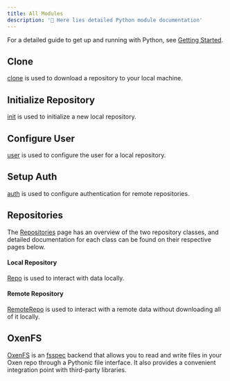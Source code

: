 ```yaml
---
title: All Modules
description: '🐍 Here lies detailed Python module documentation'
---
```


For a detailed guide to get up and running with Python, see [Getting Started](/getting-started/python).

## Clone

[clone](/python-api/clone) is used to download a repository to your local machine.

## Initialize Repository

[init](/python-api/init) is used to initialize a new local repository.

## Configure User

[user](/python-api/user) is used to configure the user for a local repository.

## Setup Auth

[auth](/python-api/auth) is used to configure authentication for remote repositories.

## Repositories

The [Repositories](/python-api/repositories) page has an overview of the two
repository classes, and detailed documentation for each class can be found on
their respective pages below.

#### Local Repository

[Repo](/python-api/repo) is used to interact with data locally.

#### Remote Repository

[RemoteRepo](/python-api/remote_repo) is used to interact with a remote data
without downloading all of it locally.

## OxenFS

[OxenFS](/python-api/oxen_fs) is an [fsspec](https://filesystem-spec.readthedocs.io/en/latest/) backend that allows you to read and write files in your Oxen repo through a Pythonic file interface. It also provides a convenient integration point with third-party libraries.